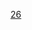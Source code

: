 {{Routemap
| inline = <includeonly>1</includeonly>
| title-bg = {{北京地铁颜色|门}}
| title-color = white
| title = 北京地铁S1线
| map =
CONTg~~ ~~ ~~ ~~[[京门铁路]]
utCONTg\STR\~~ ~~ ~~ ~~{{北京地铁线路名|6|N}}{{rmr|Ricon=U|{{stl|北京地铁|潞城}}}}
HUBrg\utBHF!~HUBq\STR!~HUBq\uhKBHFa!~HUBeq\~~ ~~{{stl|北京地铁|苹果园}}~~{{Dim|{{北京地铁线路名|1|N}}}} {{北京地铁线路名|6|N}} 1号线因车站改造工程暂时停止运营
uextCONTgq\uextBHFq!~HUBe\uetKRZtu\emKRZt\uehKRZt\uextCONTfq\~~ ~~ ~~ ~~{{北京地铁线路名|1|N}}{{rmr|Licon=L|Ricon=R|{{stl|北京地铁|福寿岭}}|{{北京地铁线路名|八|N}}{{stl|北京地铁|环球度假区}}}}
\utSTRl\mKRZt\uhKRZt\utSTR+r
\\STR\uhBHF!~HUBaq\utKBHFe!~HUBlg~~ ~~{{stl|北京地铁|金安桥}}~~{{北京地铁线路名|6|N}} {{北京地铁线路名|11|N}}
\uextCONTgq\utENDExaq\mKRZt\uhKRZt\utBHFq!~HUBe\utCONTfq~~ ~~ ~~ ~~{{北京地铁线路名|11|N}}{{rmr|Licon=L|Ricon=R|{{stl|北京地铁|模式口}}|{{stl|北京地铁|新首钢}}}}
\CONT3+g\uhtSTRa~~ ~~ ~~ ~~[[石景山隧道 (北京)|石景山隧道]]
\\tCONTgq\umtKRZto\tCONTfq~~ ~~ ~~ ~~[[丰沙铁路]][[石景山隧道 (北京)|石景山隧道]]
\\uhtSTRe
\\WASSERq\uhKRZW\WASSERq~~ ~~ ~~ ~~[[永定河]]
\\uhBHF~~{{stl|北京地铁|四道桥}}
\\uhBHF~~{{stl|北京地铁|桥户营}}
\\WASSERq\uhKRZW\WASSERq~~ ~~ ~~ ~~[[冯村沟]]
\\uhBHF~~{{stl|北京地铁|上岸}}
\\uhBHF~~{{stl|北京地铁|栗园庄}}
\\WASSERq\uhKRZW\WASSERq~~ ~~ ~~ ~~[[西峰寺沟]]
\\uhBHF~~{{stl|北京地铁|小园}}
\\uhBHF~~{{stl|北京地铁|石厂}}
\\uhSTRe
\\uKDSTe~~ ~~ ~~ ~~[[石门营车辆段]]
| bottom = {{navbar|北京地铁RDT/S1}}
}}
<noinclude>
{{Rdt intro|[[北京地铁S1线]]}}
[[Category:北京地铁RDT|26]]
</noinclude>